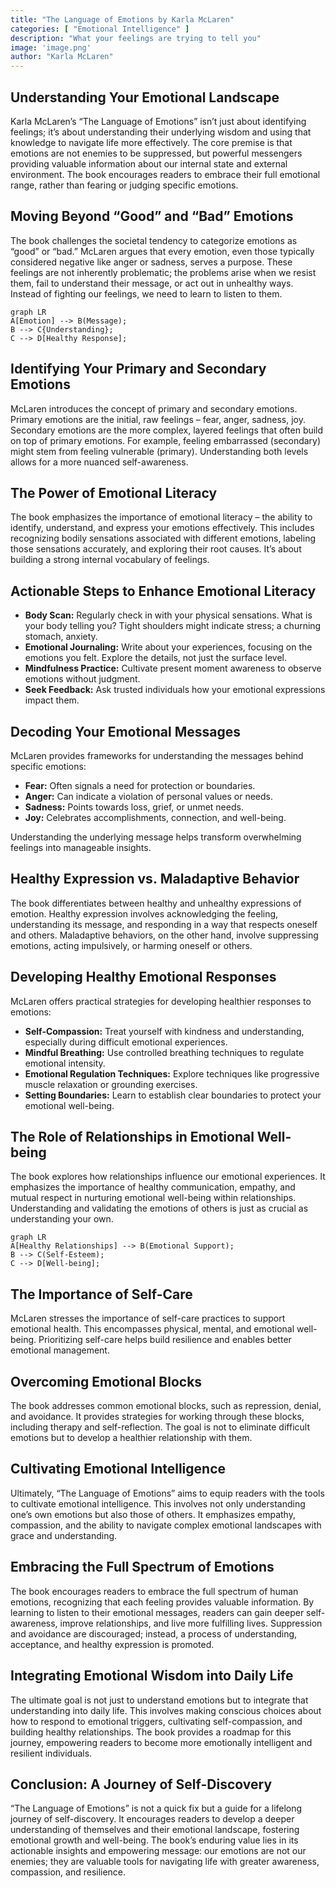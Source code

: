 ```yaml
---
title: "The Language of Emotions by Karla McLaren"
categories: [ "Emotional Intelligence" ]
description: "What your feelings are trying to tell you"
image: 'image.png'
author: "Karla McLaren"
---
```

## Understanding Your Emotional Landscape

Karla McLaren's "The Language of Emotions" isn't just about identifying feelings; it's about understanding their underlying wisdom and using that knowledge to navigate life more effectively.  The core premise is that emotions are not enemies to be suppressed, but powerful messengers providing valuable information about our internal state and external environment.  The book encourages readers to embrace their full emotional range, rather than fearing or judging specific emotions.

## Moving Beyond "Good" and "Bad" Emotions

The book challenges the societal tendency to categorize emotions as "good" or "bad."  McLaren argues that every emotion, even those typically considered negative like anger or sadness, serves a purpose.  These feelings are not inherently problematic; the problems arise when we resist them, fail to understand their message, or act out in unhealthy ways.  Instead of fighting our feelings, we need to learn to listen to them.

```mermaid
graph LR
A[Emotion] --> B(Message);
B --> C{Understanding};
C --> D[Healthy Response];
```

## Identifying Your Primary and Secondary Emotions

McLaren introduces the concept of primary and secondary emotions. Primary emotions are the initial, raw feelings – fear, anger, sadness, joy. Secondary emotions are the more complex, layered feelings that often build on top of primary emotions. For example, feeling embarrassed (secondary) might stem from feeling vulnerable (primary). Understanding both levels allows for a more nuanced self-awareness.

## The Power of Emotional Literacy

The book emphasizes the importance of emotional literacy – the ability to identify, understand, and express your emotions effectively. This includes recognizing bodily sensations associated with different emotions, labeling those sensations accurately, and exploring their root causes.  It's about building a strong internal vocabulary of feelings.

## Actionable Steps to Enhance Emotional Literacy

* **Body Scan:** Regularly check in with your physical sensations.  What is your body telling you?  Tight shoulders might indicate stress; a churning stomach, anxiety.
* **Emotional Journaling:**  Write about your experiences, focusing on the emotions you felt.  Explore the details, not just the surface level.
* **Mindfulness Practice:** Cultivate present moment awareness to observe emotions without judgment.
* **Seek Feedback:** Ask trusted individuals how your emotional expressions impact them.


##  Decoding Your Emotional Messages

McLaren provides frameworks for understanding the messages behind specific emotions:

* **Fear:** Often signals a need for protection or boundaries.
* **Anger:** Can indicate a violation of personal values or needs.
* **Sadness:** Points towards loss, grief, or unmet needs.
* **Joy:** Celebrates accomplishments, connection, and well-being.

Understanding the underlying message helps transform overwhelming feelings into manageable insights.

## Healthy Expression vs. Maladaptive Behavior

The book differentiates between healthy and unhealthy expressions of emotion.  Healthy expression involves acknowledging the feeling, understanding its message, and responding in a way that respects oneself and others.  Maladaptive behaviors, on the other hand, involve suppressing emotions, acting impulsively, or harming oneself or others.

##  Developing Healthy Emotional Responses

McLaren offers practical strategies for developing healthier responses to emotions:

* **Self-Compassion:** Treat yourself with kindness and understanding, especially during difficult emotional experiences.
* **Mindful Breathing:** Use controlled breathing techniques to regulate emotional intensity.
* **Emotional Regulation Techniques:** Explore techniques like progressive muscle relaxation or grounding exercises.
* **Setting Boundaries:** Learn to establish clear boundaries to protect your emotional well-being.


##  The Role of Relationships in Emotional Well-being

The book explores how relationships influence our emotional experiences. It emphasizes the importance of healthy communication, empathy, and mutual respect in nurturing emotional well-being within relationships.  Understanding and validating the emotions of others is just as crucial as understanding your own.

```mermaid
graph LR
A[Healthy Relationships] --> B(Emotional Support);
B --> C(Self-Esteem);
C --> D[Well-being];
```

##  The Importance of Self-Care

McLaren stresses the importance of self-care practices to support emotional health.  This encompasses physical, mental, and emotional well-being.  Prioritizing self-care helps build resilience and enables better emotional management.

## Overcoming Emotional Blocks

The book addresses common emotional blocks, such as repression, denial, and avoidance.  It provides strategies for working through these blocks, including therapy and self-reflection. The goal is not to eliminate difficult emotions but to develop a healthier relationship with them.

## Cultivating Emotional Intelligence

Ultimately, "The Language of Emotions" aims to equip readers with the tools to cultivate emotional intelligence. This involves not only understanding one's own emotions but also those of others.  It emphasizes empathy, compassion, and the ability to navigate complex emotional landscapes with grace and understanding.

##  Embracing the Full Spectrum of Emotions

The book encourages readers to embrace the full spectrum of human emotions, recognizing that each feeling provides valuable information.  By learning to listen to their emotional messages, readers can gain deeper self-awareness, improve relationships, and live more fulfilling lives.  Suppression and avoidance are discouraged; instead, a process of understanding, acceptance, and healthy expression is promoted.


##  Integrating Emotional Wisdom into Daily Life

The ultimate goal is not just to understand emotions but to integrate that understanding into daily life. This involves making conscious choices about how to respond to emotional triggers, cultivating self-compassion, and building healthy relationships.  The book provides a roadmap for this journey, empowering readers to become more emotionally intelligent and resilient individuals.

##  Conclusion:  A Journey of Self-Discovery

"The Language of Emotions" is not a quick fix but a guide for a lifelong journey of self-discovery. It encourages readers to develop a deeper understanding of themselves and their emotional landscape, fostering emotional growth and well-being. The book’s enduring value lies in its actionable insights and empowering message:  our emotions are not our enemies; they are valuable tools for navigating life with greater awareness, compassion, and resilience.


